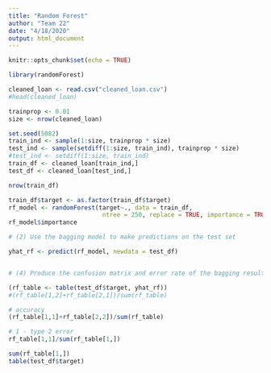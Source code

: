 ---
title: "Random Forest"
author: "Team 22"
date: "4/18/2020"
output: html_document
---

```{r setup, include=FALSE}
knitr::opts_chunk$set(echo = TRUE)
```


```{r}
library(randomForest)
```


``` {r}

cleaned_loan <- read.csv("cleaned_loan.csv")
#head(cleaned_loan)

```


```{r}

trainprop <- 0.01
size <- nrow(cleaned_loan)

```

```{r}
set.seed(5082)
train_ind <- sample(1:size, trainprop * size)
test_ind <- sample(setdiff(1:size, train_ind), trainprop * size)
#test_ind <- setdiff(1:size, train_ind)
train_df <- cleaned_loan[train_ind,]
test_df <- cleaned_loan[test_ind,]
```

``` {r}
nrow(train_df)
```


``` {r}
train_df$target <- as.factor(train_df$target)
rf_model <- randomForest(target~., data = train_df, 
                          ntree = 250, replace = TRUE, importance = TRUE)
rf_model$importance

# (2) Use the bagging model to make predictions on the test set

yhat_rf <- predict(rf_model, newdata = test_df)


# (4) Produce the confusion matrix and error rate of the bagging results

(rf_table <- table(test_df$target, yhat_rf))
#(rf_table[1,2]+rf_table[2,1])/sum(rf_table)
```

``` {r}
# accuracy
(rf_table[1,1]+rf_table[2,2])/sum(rf_table)

# 1 - type 2 error
rf_table[1,1]/sum(rf_table[1,])

```

```{r}
sum(rf_table[1,])
table(test_df$target)
```



















